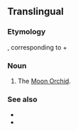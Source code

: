 ==Translingual==

===Etymology===
{{etyl|NL.|mul}}, corresponding to {{term|phalaenopsis||<!--gloss needed-->}} + {{term|amabilis||lovable|lang=la}}

===Noun===
{{infl|mul|noun|head=[[phalaenopsis|Phalaenopsis]] [[amabilis]]|sc=Latn}}

# The [[Moon Orchid]].

===See also===
* {{pedialite}}
* {{commonslite}}